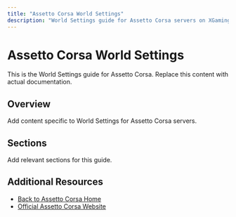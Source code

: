 ```yaml
---
title: "Assetto Corsa World Settings"
description: "World Settings guide for Assetto Corsa servers on XGamingServer"
---
```


# Assetto Corsa World Settings

This is the World Settings guide for Assetto Corsa. Replace this content with actual documentation.

## Overview

Add content specific to World Settings for Assetto Corsa servers.

## Sections

Add relevant sections for this guide.

## Additional Resources

- [Back to Assetto Corsa Home](./index)
- [Official Assetto Corsa Website](https://example.com)
